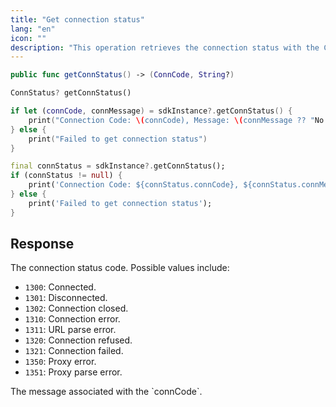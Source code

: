 ```yaml
---
title: "Get connection status"
lang: "en"
icon: ""
description: "This operation retrieves the connection status with the Cobo server."
---
```


<CodeGroup>

```Swift iOS
public func getConnStatus() -> (ConnCode, String?)
```

```Dart Flutter
ConnStatus? getConnStatus()
```

</CodeGroup>


<RequestExample>

```Swift iOS
if let (connCode, connMessage) = sdkInstance?.getConnStatus() {
    print("Connection Code: \(connCode), Message: \(connMessage ?? "No message")")
} else {
    print("Failed to get connection status")
}
```

```Dart Flutter
final connStatus = sdkInstance?.getConnStatus();
if (connStatus != null) {
    print('Connection Code: ${connStatus.connCode}, ${connStatus.connMessage}');
} else {
    print('Failed to get connection status');
}
```

</RequestExample>


## Response

<ResponseField name="connCode" type="enum<int32>">

The connection status code. Possible values include:

- `1300`: Connected.
- `1301`: Disconnected.
- `1302`: Connection closed.
- `1310`: Connection error.
- `1311`: URL parse error.
- `1320`: Connection refused.
- `1321`: Connection failed.
- `1350`: Proxy error.
- `1351`: Proxy parse error.
</ResponseField>

<ResponseField name="connMessage" type="string">
The message associated with the `connCode`.
</ResponseField>
